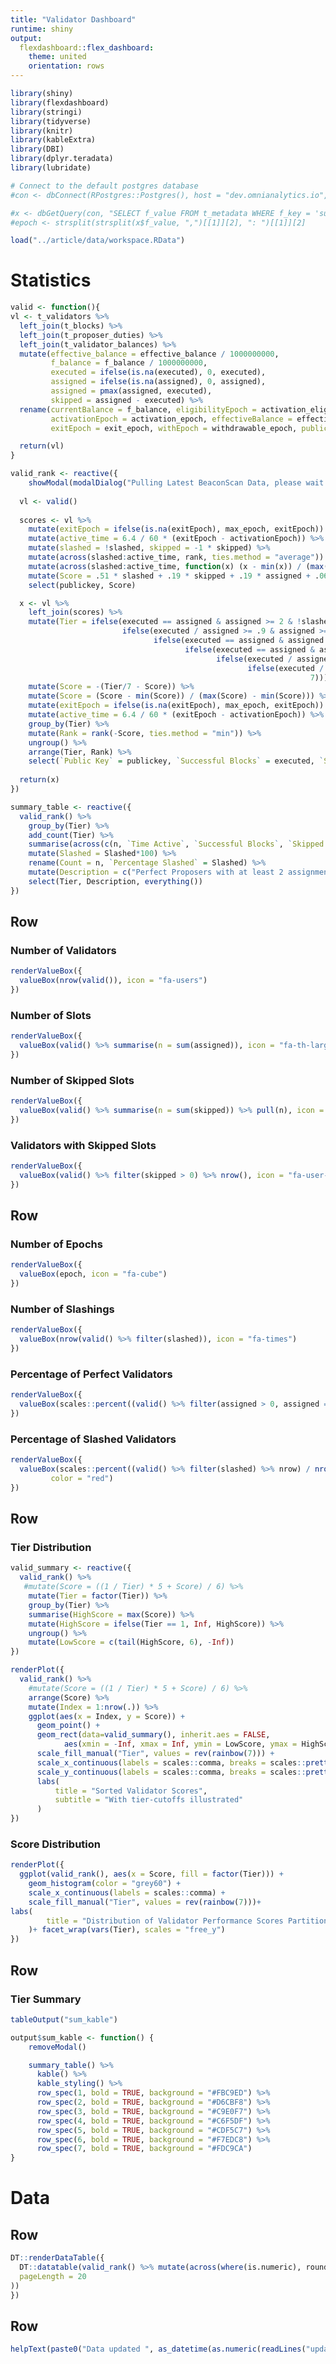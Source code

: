```yaml
---
title: "Validator Dashboard"
runtime: shiny
output: 
  flexdashboard::flex_dashboard:
    theme: united
    orientation: rows
---
```


```r
library(shiny)
library(flexdashboard)
library(stringi)
library(tidyverse)
library(knitr)
library(kableExtra)
library(DBI)
library(dplyr.teradata)
library(lubridate)

# Connect to the default postgres database
#con <- dbConnect(RPostgres::Postgres(), host = "dev.omnianalytics.io", dbname = "chaind", user = "chaind", password = "chaind", port = 5432)

#x <- dbGetQuery(con, "SELECT f_value FROM t_metadata WHERE f_key = 'summarizer.standard'")
#epoch <- strsplit(strsplit(x$f_value, ",")[[1]][2], ": ")[[1]][2]

load("../article/data/workspace.RData")
```

Statistics
=====================================  


```r
valid <- function(){
vl <- t_validators %>%
  left_join(t_blocks) %>%
  left_join(t_proposer_duties) %>%
  left_join(t_validator_balances) %>%
  mutate(effective_balance = effective_balance / 1000000000,
         f_balance = f_balance / 1000000000,
         executed = ifelse(is.na(executed), 0, executed),
         assigned = ifelse(is.na(assigned), 0, assigned),
         assigned = pmax(assigned, executed),
         skipped = assigned - executed) %>%
  rename(currentBalance = f_balance, eligibilityEpoch = activation_eligibility_epoch,
         activationEpoch = activation_epoch, effectiveBalance = effective_balance,
         exitEpoch = exit_epoch, withEpoch = withdrawable_epoch, publickey = public_key)

  return(vl)
}

valid_rank <- reactive({
    showModal(modalDialog("Pulling Latest BeaconScan Data, please wait...", footer=NULL))
  
  vl <- valid()
  
  scores <- vl %>%
    mutate(exitEpoch = ifelse(is.na(exitEpoch), max_epoch, exitEpoch)) %>%
    mutate(active_time = 6.4 / 60 * (exitEpoch - activationEpoch)) %>%
    mutate(slashed = !slashed, skipped = -1 * skipped) %>%
    mutate(across(slashed:active_time, rank, ties.method = "average")) %>%
    mutate(across(slashed:active_time, function(x) (x - min(x)) / (max(x) - min(x)))) %>%
    mutate(Score = .51 * slashed + .19 * skipped + .19 * assigned + .06 * currentBalance + .05 * active_time) %>%
    select(publickey, Score)

  x <- vl %>%
    left_join(scores) %>%
    mutate(Tier = ifelse(executed == assigned & assigned >= 2 & !slashed, 1,
                         ifelse(executed / assigned >= .9 & assigned >= 2 & !slashed, 2,
                                ifelse(executed == assigned & assigned == 1 & !slashed, 3,
                                       ifelse(executed == assigned & assigned == 0 & !slashed, 4,
                                              ifelse(executed / assigned >= .5 & !slashed, 5,
                                                     ifelse(executed / assigned <= .5 & !slashed, 6,
                                                                   7))))))) %>%
    mutate(Score = -(Tier/7 - Score)) %>%
    mutate(Score = (Score - min(Score)) / (max(Score) - min(Score))) %>%
    mutate(exitEpoch = ifelse(is.na(exitEpoch), max_epoch, exitEpoch)) %>%
    mutate(active_time = 6.4 / 60 * (exitEpoch - activationEpoch)) %>%
    group_by(Tier) %>%
    mutate(Rank = rank(-Score, ties.method = "min")) %>%
    ungroup() %>%
    arrange(Tier, Rank) %>%
    select(`Public Key` = publickey, `Successful Blocks` = executed, `Skipped Blocks` = skipped, `Time Active` = active_time, `Current Balance` = currentBalance, `Slashed` = slashed, Tier, Score, Rank)
  
  return(x)
})

summary_table <- reactive({
  valid_rank() %>% 
    group_by(Tier) %>% 
    add_count(Tier) %>%
    summarise(across(c(n, `Time Active`, `Successful Blocks`, `Skipped Blocks`, `Slashed`), mean, na.rm = TRUE)) %>%
    mutate(Slashed = Slashed*100) %>%
    rename(Count = n, `Percentage Slashed` = Slashed) %>%
    mutate(Description = c("Perfect Proposers with at least 2 assignments", "Validators with 90% success rate", "Perfect Inexperienced Nodes", "Completely Inexperienced", "All others with >= .5 Success rate", "Nodes with < .5 Success rate", "Slashed and Gone")) %>%
    select(Tier, Description, everything())
})
```


Row {data-height=200}
-----------------------------------------------------------------------

### Number of Validators

```r
renderValueBox({
  valueBox(nrow(valid()), icon = "fa-users")
})
```


### Number of Slots

```r
renderValueBox({
  valueBox(valid() %>% summarise(n = sum(assigned)), icon = "fa-th-large")
})
```

### Number of Skipped Slots

```r
renderValueBox({
  valueBox(valid() %>% summarise(n = sum(skipped)) %>% pull(n), icon = "fa-globe") 
})
```

### Validators with Skipped Slots

```r
renderValueBox({
  valueBox(valid() %>% filter(skipped > 0) %>% nrow(), icon = "fa-user-cog") 
})
```

Row {data-height=200}
-----------------------------------------------------------------------

### Number of Epochs

```r
renderValueBox({
  valueBox(epoch, icon = "fa-cube")
})
```

### Number of Slashings

```r
renderValueBox({
  valueBox(nrow(valid() %>% filter(slashed)), icon = "fa-times") 
})
```

### Percentage of Perfect Validators

```r
renderValueBox({
  valueBox(scales::percent((valid() %>% filter(assigned > 0, assigned == executed) %>% nrow) / nrow(valid()), accuracy = .1), icon = "fa-user", color = "green")
})
```

### Percentage of Slashed Validators

```r
renderValueBox({
  valueBox(scales::percent((valid() %>% filter(slashed) %>% nrow) / nrow(valid()), accuracy = .01), icon = "fa-times-circle",
         color = "red")
})
```

Row {data-height=400}
-----------------------------------------------------------------------

### Tier Distribution

```r
valid_summary <- reactive({
  valid_rank() %>%
   #mutate(Score = ((1 / Tier) * 5 + Score) / 6) %>%
    mutate(Tier = factor(Tier)) %>%
    group_by(Tier) %>%
    summarise(HighScore = max(Score)) %>%
    mutate(HighScore = ifelse(Tier == 1, Inf, HighScore)) %>%
    ungroup() %>%
    mutate(LowScore = c(tail(HighScore, 6), -Inf))
})

renderPlot({
  valid_rank() %>% 
    #mutate(Score = ((1 / Tier) * 5 + Score) / 6) %>%
    arrange(Score) %>% 
    mutate(Index = 1:nrow(.)) %>%
    ggplot(aes(x = Index, y = Score)) +
      geom_point() +
      geom_rect(data=valid_summary(), inherit.aes = FALSE,
            aes(xmin = -Inf, xmax = Inf, ymin = LowScore, ymax = HighScore, fill = factor(Tier)), alpha = 0.2) +
      scale_fill_manual("Tier", values = rev(rainbow(7))) +
      scale_x_continuous(labels = scales::comma, breaks = scales::pretty_breaks(n = 10)) +
      scale_y_continuous(labels = scales::comma, breaks = scales::pretty_breaks(n = 10)) +
      labs(
          title = "Sorted Validator Scores",
          subtitle = "With tier-cutoffs illustrated"
      )
})
```

### Score Distribution

```r
renderPlot({
  ggplot(valid_rank(), aes(x = Score, fill = factor(Tier))) +
    geom_histogram(color = "grey60") +
    scale_x_continuous(labels = scales::comma) +
    scale_fill_manual("Tier", values = rev(rainbow(7)))+
labs(
        title = "Distribution of Validator Performance Scores Partitioned by Tier"
    )+ facet_wrap(vars(Tier), scales = "free_y")
})
```

Row {data-height=400}
-----------------------------------------------------------------------

### Tier Summary

```r
tableOutput("sum_kable")

output$sum_kable <- function() {
    removeModal()

    summary_table() %>%
      kable() %>%
      kable_styling() %>%
      row_spec(1, bold = TRUE, background = "#FBC9ED") %>%
      row_spec(2, bold = TRUE, background = "#D6CBF8") %>%
      row_spec(3, bold = TRUE, background = "#C9E0F7") %>%
      row_spec(4, bold = TRUE, background = "#C6F5DF") %>%
      row_spec(5, bold = TRUE, background = "#CDF5C7") %>%
      row_spec(6, bold = TRUE, background = "#F7EDC8") %>%
      row_spec(7, bold = TRUE, background = "#FDC9CA")
}
```

Data
=====================================  

Row {data-height=450}
-----------------------------------------------------------------------
```r
DT::renderDataTable({
  DT::datatable(valid_rank() %>% mutate(across(where(is.numeric), round, digits = 4)), style = "bootstrap", options = list(
  pageLength = 20
))
})
```

Row {data-height=100}
-----------------------------------------------------------------------

```r
helpText(paste0("Data updated ", as_datetime(as.numeric(readLines("updated.txt")))))
```


